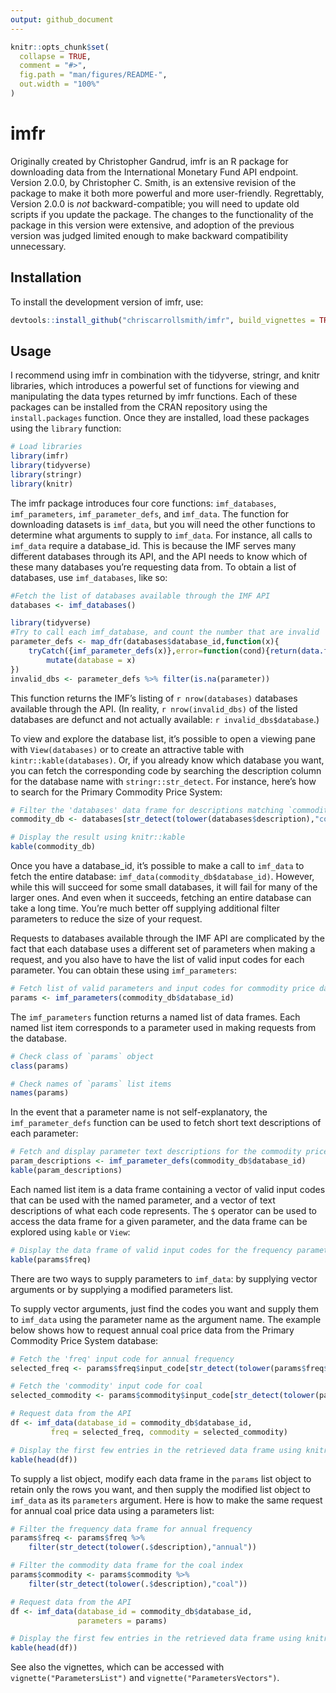 ```yaml
---
output: github_document
---
```


<!-- README.md is generated from README.Rmd. Please edit that file -->

```r
knitr::opts_chunk$set(
  collapse = TRUE,
  comment = "#>",
  fig.path = "man/figures/README-",
  out.width = "100%"
)
```

# imfr

<!-- badges: start -->
<!-- badges: end -->

Originally created by Christopher Gandrud, imfr is an R package for downloading data from the International Monetary Fund API endpoint. Version 2.0.0, by Christopher C. Smith, is an extensive revision of the package to make it both more powerful and more user-friendly. Regrettably, Version 2.0.0 is *not* backward-compatible; you will need to update old scripts if you update the package. The changes to the functionality of the package in this version were extensive, and adoption of the previous version was judged limited enough to make backward compatibility unnecessary.

## Installation

To install the development version of imfr, use:

``` r
devtools::install_github("chriscarrollsmith/imfr", build_vignettes = TRUE)
```
## Usage

I recommend using imfr in combination with the tidyverse, stringr, and knitr libraries, which introduces a powerful set of functions for viewing and manipulating the data types returned by imfr functions. Each of these packages can be installed from the CRAN repository using the `install.packages` function. Once they are installed, load these packages using the `library` function:

```r
# Load libraries
library(imfr)
library(tidyverse)
library(stringr)
library(knitr)
```

The imfr package introduces four core functions: `imf_databases`, `imf_parameters`, `imf_parameter_defs`, and `imf_data`. The function for downloading datasets is `imf_data`, but you will need the other functions to determine what arguments to supply to `imf_data`. For instance, all calls to `imf_data` require a database_id. This is because the IMF serves many different databases through its API, and the API needs to know which of these many databases you're requesting data from. To obtain a list of databases, use `imf_databases`, like so:

```r
#Fetch the list of databases available through the IMF API
databases <- imf_databases()
```

```r
library(tidyverse)
#Try to call each imf_database, and count the number that are invalid
parameter_defs <- map_dfr(databases$database_id,function(x){
    tryCatch({imf_parameter_defs(x)},error=function(cond){return(data.frame(parameter = NA, description = NA))}) %>%
        mutate(database = x)
}) 
invalid_dbs <- parameter_defs %>% filter(is.na(parameter))
```

This function returns the IMF's listing of `r nrow(databases)` databases available through the API. (In reality, `r nrow(invalid_dbs)` of the listed databases are defunct and not actually available: `r invalid_dbs$database`.)

To view and explore the database list, it's possible to open a viewing pane with `View(databases)` or to create an attractive table with `kintr::kable(databases)`. Or, if you already know which database you want, you can fetch the corresponding code by searching the description column for the database name with `stringr::str_detect`. For instance, here's how to search for the Primary Commodity Price System:

```r
# Filter the 'databases' data frame for descriptions matching `commodity price`
commodity_db <- databases[str_detect(tolower(databases$description),"commodity price"),]

# Display the result using knitr::kable
kable(commodity_db)
```

Once you have a database_id, it's possible to make a call to `imf_data` to fetch the entire database: `imf_data(commodity_db$database_id)`. However, while this will succeed for some small databases, it will fail for many of the larger ones. And even when it succeeds, fetching an entire database can take a long time. You're much better off supplying additional filter parameters to reduce the size of your request.

Requests to databases available through the IMF API are complicated by the fact that each database uses a different set of parameters when making a request, and you also have to have the list of valid input codes for each parameter. You can obtain these using `imf_parameters`:

```r
# Fetch list of valid parameters and input codes for commodity price database
params <- imf_parameters(commodity_db$database_id)
```

The `imf_parameters` function returns a named list of data frames. Each named list item corresponds to a parameter used in making requests from the database. 

```r
# Check class of `params` object
class(params)

# Check names of `params` list items
names(params)
```

In the event that a parameter name is not self-explanatory, the `imf_parameter_defs` function can be used to fetch short text descriptions of each parameter:

```r
# Fetch and display parameter text descriptions for the commodity price database
param_descriptions <- imf_parameter_defs(commodity_db$database_id)
kable(param_descriptions)
```

Each named list item is a data frame containing a vector of valid input codes that can be used with the named parameter, and a vector of text descriptions of what each code represents. The `$` operator can be used to access the data frame for a given parameter, and the data frame can be explored using `kable` or `View`:

```r
# Display the data frame of valid input codes for the frequency parameter
kable(params$freq)
```

There are two ways to supply parameters to `imf_data`: by supplying vector arguments or by supplying a modified parameters list.

To supply vector arguments, just find the codes you want and supply them to `imf_data` using the parameter name as the argument name. The example below shows how to request annual coal price data from the Primary Commodity Price System database:

```r
# Fetch the 'freq' input code for annual frequency
selected_freq <- params$freq$input_code[str_detect(tolower(params$freq$description),"annual")]

# Fetch the 'commodity' input code for coal
selected_commodity <- params$commodity$input_code[str_detect(tolower(params$commodity$description),"coal index")]

# Request data from the API
df <- imf_data(database_id = commodity_db$database_id,
         freq = selected_freq, commodity = selected_commodity)

# Display the first few entries in the retrieved data frame using knitr::kable
kable(head(df))
```

To supply a list object, modify each data frame in the `params` list object to retain only the rows you want, and then supply the modified list object to `imf_data` as its `parameters` argument. Here is how to make the same request for annual coal price data using a parameters list:

```r
# Filter the frequency data frame for annual frequency
params$freq <- params$freq %>%
    filter(str_detect(tolower(.$description),"annual"))

# Filter the commodity data frame for the coal index
params$commodity <- params$commodity %>%
    filter(str_detect(tolower(.$description),"coal"))

# Request data from the API
df <- imf_data(database_id = commodity_db$database_id,
               parameters = params)

# Display the first few entries in the retrieved data frame using knitr::kable
kable(head(df))
```

See also the vignettes, which can be accessed with `vignette("ParametersList")` and `vignette("ParametersVectors")`.